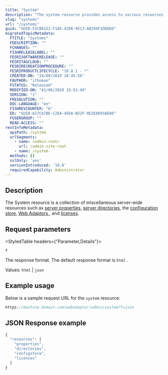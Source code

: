 ```yaml
---
title: "System"
description: "The system resource provides access to various resources that assist with the upkeep and monitoring of your server site."
slug: "systems"
url: "/systems"
guid: "GUID-53CB6152-F1A5-42D6-9513-AB294F1DDED8"
migratedTopicMetadata:
  FTITLE: "Systems"
  FDESCRIPTION: ""
  FCHANGES: ""
  FISHRELEASELABEL: ""
  FESRISOFTWARERELEASE: ""
  FESRITAGCLOUD: ""
  FESRIRECREATIONPROCEDURE: ""
  FESRIPRODUCTLIFECYCLE: "10.8.1 - *"
  CREATED-ON: "24/09/2019 18:45:56"
  FAUTHOR: "ithoman"
  FSTATUS: "Released"
  MODIFIED-ON: "01/06/2020 15:52:49"
  VERSION: "1"
  FRESOLUTION: ""
  DOC-LANGUAGE: "en"
  FISHREVCOUNTER: "6"
  ED: "GUID-617CA7BE-C2EA-45DA-B52F-9E2E8893AE08"
  FUSERGROUP: ""
  READ-ACCESS: ""
restInfoMetadata:
  apiPath: /system
  urlSegments:
    - name: <admin-root>
      url: /admin-site-root
    - name: /system
  methods: []
  sslOnly: 'yes'
  versionIntroduced: '10.8'
  requiredCapability: Administrator
---
```


## Description

The System resource is a collection of miscellaneous server-wide resources such as [server properties](/systems-properties), [server directories](/systems-directories), the [configuration store](/systems-configuration-store), [Web Adaptors ](/systems-web-adaptors), and [licenses](/systems-licenses). 

##  Request parameters

<StyledTable headers={"Parameter,Details"}>

<StyledTableRow>

<StyledTableCell cellStyle="markdown">

`f` 

</StyledTableCell>

<StyledTableCell cellStyle="markdown">

The response format. The default response format is `html` .

Values: `html`  \| `json` 

</StyledTableCell>

</StyledTableRow>

</StyledTable>

## Example usage

Below is a sample request URL for the `system`  resource:

```javascript
https://machine.domain.com/webadaptor/admin/system?f=json
```

 

## JSON Response example

```javascript
{
  "resources": [ 
    "properties", 
    "directories", 
    "configstore", 
    "licenses" 
  ]
}
```

 
